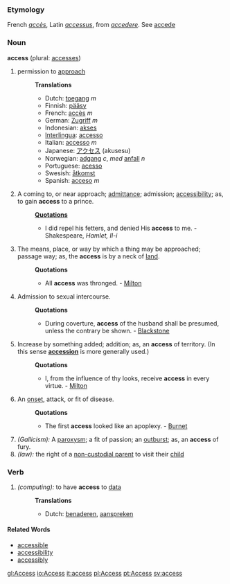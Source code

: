 ===Etymology===
French ''[[accès]]'', Latin ''[[accessus]]'', from ''[[accedere]]''. See [[accede]]

===Noun===
'''access''' (plural: [[accesses]])

# permission to [[approach]]
#:'''Translations'''
#:*Dutch: [[toegang]] ''m''
#:*Finnish: [[pääsy]]
#:*French: [[accès]] ''m''
#:*German: [[Zugriff]] ''m''
#:*Indonesian: [[akses]]
#:*[[Interlingua]]: [[accesso]]
#:*Italian: [[accesso]] ''m''
#:*Japanese: [[アクセス]] (akusesu)
#:*Norwegian: [[adgang]] ''c'', ''med'' [[anfall]] ''n''
#:*Portuguese: [[acesso]]
#:*Swesish: [[åtkomst]]
#:*Spanish: [[acceso]] ''m''
#A coming to, or near approach; [[admittance]]; admission; [[accessibility]]; as, to gain '''access''' to a prince.
#:'''[[Quotation]]s'''
#:*I did repel his fetters, and denied His '''access''' to me. - Shakespeare, ''Hamlet, II-i''
# The means, place, or way by which a thing may be approached; passage way; as, the '''access''' is by a neck of [[land]].
#:'''Quotations'''
#:*All '''access''' was thronged. - [[Milton]] 
#Admission to sexual intercourse.
#:'''Quotations'''
#:*During coverture, '''access''' of the husband shall be presumed, unless the contrary be shown. - [[Blackstone]] 
#Increase by something added; addition; as, an '''access''' of territory. (In this sense '''[[accession]]''' is more generally used.)
#:'''Quotations'''
#:*I, from the influence of thy looks, receive '''access''' in every virtue. - [[Milton]]
#An [[onset]], attack, or fit of disease.
#:'''Quotations'''
#:*The first '''access''' looked like an apoplexy. - [[Burnet]]
#''(Gallicism):'' A [[paroxysm]]; a fit of passion; an [[outburst]]; as, an '''access''' of fury.
#''(law):'' the right of a [[w:non-custodial parent|non-custodial parent]] to visit their [[child]]

===Verb===
{{en-infl-reg-sibilant|access||}}

#''(computing):'' to have '''access''' to [[data]]
#:'''Translations'''
#:*Dutch: [[benaderen]], [[aanspreken]]

====Related Words====
*[[accessible]]
*[[accessibility]]
*[[accessibly]]

[[gl:Access]]
[[io:Access]]
[[it:access]]
[[pl:Access]]
[[pt:Access]]
[[sv:access]]